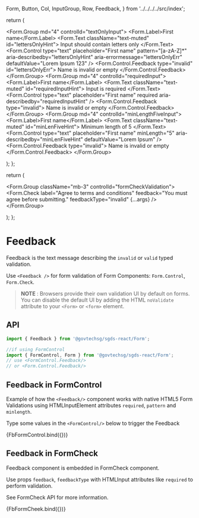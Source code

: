   Form,
  Button,
  Col,
  InputGroup,
  Row,
  Feedback,
} from '../../../../src/index';

<Meta title="Components/Form/Validations/Feedback" component={Feedback} />

  return (
    <Form noValidate validated={true}>
      <Form.Group md="4" controlId="textOnlyInput">
        <Form.Label>First name</Form.Label>
        <Form.Text className="text-muted" id="lettersOnlyHint">
          Input should contain letters only
        </Form.Text>
        <Form.Control
          type="text"
          placeholder="First name"
          pattern="[a-zA-Z]*"
          aria-describedby="lettersOnlyHint"
          aria-errormessage="lettersOnlyErr"
          defaultValue="Lorem Ipsum 123"
        />
        <Form.Control.Feedback type="invalid" id="lettersOnlyErr">
          Name is invalid or empty
        </Form.Control.Feedback>
      </Form.Group>
      <Form.Group md="4" controlId="requiredInput">
        <Form.Label>First name</Form.Label>
        <Form.Text className="text-muted" id="requiredInputHint">
          Input is required
        </Form.Text>
        <Form.Control
          type="text"
          placeholder="First name"
          required
          aria-describedby="requiredInputHint"
        />
        <Form.Control.Feedback type="invalid">
          Name is invalid or empty
        </Form.Control.Feedback>
      </Form.Group>
      <Form.Group md="4" controlId="minLengthFiveInput">
        <Form.Label>First name</Form.Label>
        <Form.Text className="text-muted" id="minLenFiveHint">
          Minimum length of 5
        </Form.Text>
        <Form.Control
          type="text"
          placeholder="First name"
          minLength="5"
          aria-describedby="minLenFiveHint"
          defaultValue="Lorem Ipsum"
        />
        <Form.Control.Feedback type="invalid">
          Name is invalid or empty
        </Form.Control.Feedback>
      </Form.Group>
    </Form>
  );
};

  return (
    <Form noValidate validated={true}>
      <Form.Group className="mb-3" controlId="formCheckValidation">
        <Form.Check
          label="Agree to terms and conditions"
          feedback="You must agree before submitting."
          feedbackType="invalid"
          {...args}
        />
      </Form.Group>
    </Form>
  );
};

# Feedback

Feedback is the text message describing the `invalid` or `valid` typed validation.

Use `<Feedback />` for form validation of Form Components: `Form.Control`, `Form.Check`.

> **NOTE** : Browsers provide their own validation UI by default on forms. You can disable the default UI by adding the HTML `noValidate` attribute to your `<Form>` or `<form>` element.

## API

```jsx
import { Feedback } from '@govtechsg/sgds-react/Form';

//if using FormControl
import { FormControl, Form } from '@govtechsg/sgds-react/Form';
// use <FormControl.Feedback/>
// or <Form.Control.Feedback/>
```

<ArgsTable of={Feedback} />

## Feedback in FormControl

Example of how the `<Feedback/>` component works with native HTML5 Form Validations using HTMLInputElement attributes `required`, `pattern` and `minlength`.

Type some values in the `<FormControl/>` below to trigger the Feedback

<Canvas>
  <Story name="In FormControl">{FbFormControl.bind({})}</Story>
</Canvas>

## Feedback in FormCheck

Feedback component is embedded in FormCheck component.

Use props `feedback`, `feedbackType` with HTMLInput attributes like `required` to perform validation.

See FormCheck API for more information.

<Canvas>
  <Story name="In FormCheck" args={{ required: true }}>
    {FbFormCheek.bind({})}
  </Story>
</Canvas>
